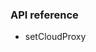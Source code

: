 <PlatformWrapper platform="unreal">

### API reference

* <Link to="{{Global.API_REF_UE_ROOT}}/cclass_irtcengine.html#api_irtcengine_setcloudproxy">setCloudProxy</Link>

</PlatformWrapper>